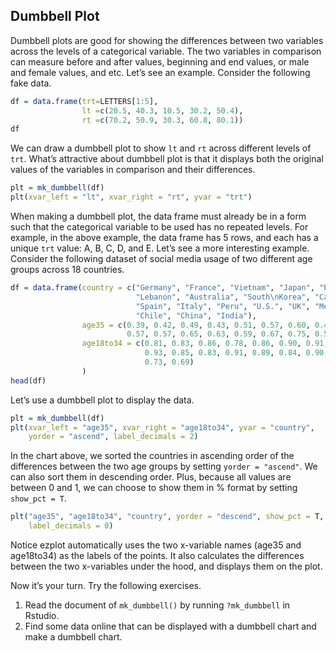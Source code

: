 ## Dumbbell Plot

Dumbbell plots are good for showing the differences between two variables across
the levels of a categorical variable. The two variables in comparison can 
measure before and after values, beginning and end values, or male and female 
values, and etc. Let's see an example. Consider the following fake data.

```r
df = data.frame(trt=LETTERS[1:5],
                lt =c(20.5, 40.3, 10.5, 30.2, 50.4),
                rt =c(70.2, 50.9, 30.3, 60.8, 80.1))
df
```      

We can draw a dumbbell plot to show `lt` and `rt` across different levels of
`trt`. What's attractive about dumbbell plot is that it displays both the 
original values of the variables in comparison and their differences. 

```r
plt = mk_dumbbell(df)
plt(xvar_left = "lt", xvar_right = "rt", yvar = "trt")
```

When making a dumbbell plot, the data frame must already be in a form such that
the categorical variable to be used has no repeated levels. For example, in the
above example, the data frame has 5 rows, and each has a unique `trt` value: A,
B, C, D, and E. Let's see a more interesting example. Consider the following
dataset of social media usage of two different age groups across 18 countries.

```r
df = data.frame(country = c("Germany", "France", "Vietnam", "Japan", "Poland",
                            "Lebanon", "Australia", "South\nKorea", "Canada",
                            "Spain", "Italy", "Peru", "U.S.", "UK", "Mexico",
                            "Chile", "China", "India"),
                age35 = c(0.39, 0.42, 0.49, 0.43, 0.51, 0.57, 0.60, 0.45, 0.65, 
                          0.57, 0.57, 0.65, 0.63, 0.59, 0.67, 0.75, 0.52, 0.48),
                age18to34 = c(0.81, 0.83, 0.86, 0.78, 0.86, 0.90, 0.91, 0.75, 
                              0.93, 0.85, 0.83, 0.91, 0.89, 0.84, 0.90, 0.96, 
                              0.73, 0.69)
                )
head(df)
```

Let's use a dumbbell plot to display the data.

```r
plt = mk_dumbbell(df)
plt(xvar_left = "age35", xvar_right = "age18to34", yvar = "country", 
    yorder = "ascend", label_decimals = 2)
```

In the chart above, we sorted the countries in ascending order of the differences
between the two age groups by setting `yorder = "ascend"`. We can also sort 
them in descending order. Plus, because all values are between 0 and 1, we can
choose to show them in % format by setting `show_pct = T`.

```r
plt("age35", "age18to34", "country", yorder = "descend", show_pct = T,
    label_decimals = 0)
```

Notice ezplot automatically uses the two x-variable names (age35 and 
age18to34) as the labels of the points. It also calculates the differences 
between the two x-variables under the hood, and displays them on the plot. 

Now it's your turn. Try the following exercises.

1. Read the document of `mk_dumbbell()` by running `?mk_dumbbell` in Rstudio. 
2. Find some data online that can be displayed with a dumbbell chart and make
a dumbbell chart. 
